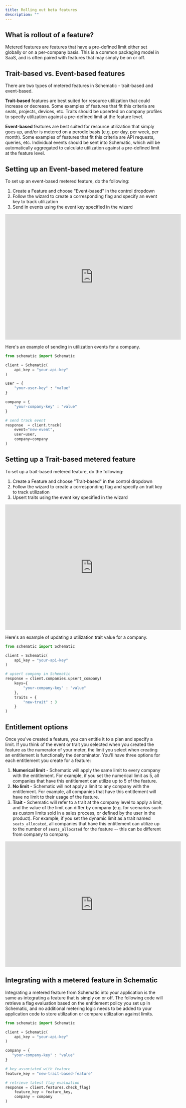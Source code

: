 ```yaml
---
title: Rolling out beta features
description: ""
---
```


## What is rollout of a feature?

Metered features are features that have a pre-defined limit either set globally or on a per-company basis. This is a common packaging model in SaaS, and is often paired with features that may simply be on or off.

## Trait-based vs. Event-based features

There are two types of metered features in Schematic - trait-based and event-based.

**Trait-based** features are best suited for resource utilization that could increase or decrease. Some examples of features that fit this criteria are seats, projects, devices, etc. Traits should be upserted on company profiles to specify utilization against a pre-defined limit at the feature level.

**Event-based** features are best suited for resource utilization that simply goes up, and/or is metered on a perodic basis (e.g. per day, per week, per month). Some examples of features that fit this criteria are API requests, queries, etc. Individual events should be sent into Schematic, which will be automatically aggregated to calculate utilization against a pre-defined limit at the feature level.

## Setting up an Event-based metered feature

To set up an event-based metered feature, do the following:
1. Create a Feature and choose "Event-based" in the control dropdown
2. Follow the wizard to create a corresponding flag and specify an event key to track utilization
3. Send in events using the event key specified in the wizard

<iframe
  width="560"
  height="400"
  src="https://schematichq-1.wistia.com/embed/iframe/huhe4h55q8"
  title="Event Based Feature"
  frameBorder="0"
  allow="accelerometer; autoplay; clipboard-write; encrypted-media; gyroscope; picture-in-picture"
  allowFullScreen
></iframe>

Here's an example of sending in utilization events for a company.

```python
from schematic import Schematic

client = Schematic(
    api_key = "your-api-key"
)

user = {
    "your-user-key" : "value"
}

company = {
    "your-company-key" : "value"
}

# send track event
response  = client.track(
    event="new-event",
    user=user,
    company=company
)
```

## Setting up a Trait-based metered feature

To set up a trait-based metered feature, do the following:
1. Create a Feature and choose "Trait-based" in the control dropdown
2. Follow the wizard to create a corresponding flag and specify an trait key to track utilization
3. Upsert traits using the event key specified in the wizard

<iframe
  width="560"
  height="400"
  src="https://schematichq-1.wistia.com/embed/iframe/dqcr6v6z1b"
  title="Trait Based Feature"
  frameBorder="0"
  allow="accelerometer; autoplay; clipboard-write; encrypted-media; gyroscope; picture-in-picture"
  allowFullScreen
></iframe>

Here's an example of updating a utilization trait value for a company.

```python
from schematic import Schematic

client = Schematic(
    api_key = "your-api-key"
)

# upsert company in Schematic
response = client.companies.upsert_company(
    keys={
        "your-company-key" : "value"
    },
    traits = {
        "new-trait" : 3
    }
)
```

## Entitlement options

Once you've created a feature, you can entitle it to a plan and specify a limit. If you think of the event or trait you selected when you created the feature as the numerator of your meter, the limit you select when creating an entitlement is functionally the denominator. You'll have three options for each entitlement you create for a feature:
1. **Numerical limit** - Schematic will apply the same limit to every company with the entitlement. For example, if you set the numerical limit as 5, all companies that have this entitlement can utilize up to 5 of the feature.
2. **No limit** - Schematic will not apply a limit to any company with the entitlement. For example, all companies that have this entitlement will have no limit to their usage of the feature.
3. **Trait** - Schematic will refer to a trait at the company level to apply a limit, and the value of the limit can differ by company (e.g. for scenarios such as custom limits sold in a sales process, or defined by the user in the product). For example, if you set the dynamic limit as a trait named `seats_allocated`, all companies that have this entitlement can utilize up to the number of `seats_allocated` for the feature -- this can be different from company to company.

<iframe
  width="560"
  height="400"
  src="https://schematichq-1.wistia.com/embed/iframe/lnaguz1r2m"
  title="Trait Based Feature"
  frameBorder="0"
  allow="accelerometer; autoplay; clipboard-write; encrypted-media; gyroscope; picture-in-picture"
  allowFullScreen
></iframe>

## Integrating with a metered feature in Schematic

Integrating a metered feature from Schematic into your application is the same as integrating a feature that is simply on or off. The following code will retrieve a flag evaluation based on the entitlement policy you set up in Schematic, and no additional metering logic needs to be added to your application code to store utilization or compare utilization against limits.

```python
from schematic import Schematic

client = Schematic(
    api_key = "your-api-key"
)

company = {
   "your-company-key" : "value"
}

# key associated with feature
feature_key = "new-trait-based-feature"

# retrieve latest flag evaluation
response = client.features.check_flag(
    feature_key = feature_key,
    company = company
)
```